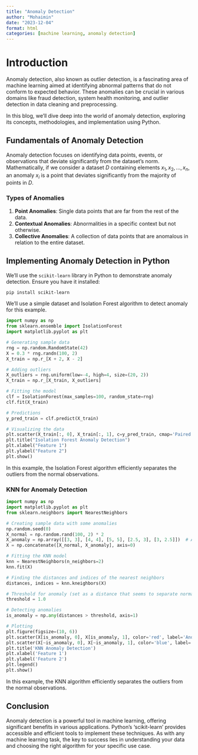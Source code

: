 ```yaml
---
title: "Anomaly Detection"
author: "Mohaimin"
date: "2023-12-04"
format: html
categories: [machine learning, anomaly detection]
---
```


# Introduction

Anomaly detection, also known as outlier detection, is a fascinating area of machine learning aimed at identifying abnormal patterns that do not conform to expected behavior. These anomalies can be crucial in various domains like fraud detection, system health monitoring, and outlier detection in data cleaning and preprocessing.

In this blog, we'll dive deep into the world of anomaly detection, exploring its concepts, methodologies, and implementation using Python.

## Fundamentals of Anomaly Detection

Anomaly detection focuses on identifying data points, events, or observations that deviate significantly from the dataset's norm. Mathematically, if we consider a dataset $D$ containing elements $x_1, x_2, ..., x_n$, an anomaly $x_i$ is a point that deviates significantly from the majority of points in $D$.

### Types of Anomalies

1. **Point Anomalies**: Single data points that are far from the rest of the data.
2. **Contextual Anomalies**: Abnormalities in a specific context but not otherwise.
3. **Collective Anomalies**: A collection of data points that are anomalous in relation to the entire dataset.

## Implementing Anomaly Detection in Python

We'll use the `scikit-learn` library in Python to demonstrate anomaly detection. Ensure you have it installed:

```bash
pip install scikit-learn
```

We'll use a simple dataset and Isolation Forest algorithm to detect anomaly for this example.

```python
import numpy as np
from sklearn.ensemble import IsolationForest
import matplotlib.pyplot as plt

# Generating sample data
rng = np.random.RandomState(42)
X = 0.3 * rng.randn(100, 2)
X_train = np.r_[X + 2, X - 2]

# Adding outliers
X_outliers = rng.uniform(low=-4, high=4, size=(20, 2))
X_train = np.r_[X_train, X_outliers]

# Fitting the model
clf = IsolationForest(max_samples=100, random_state=rng)
clf.fit(X_train)

# Predictions
y_pred_train = clf.predict(X_train)

# Visualizing the data
plt.scatter(X_train[:, 0], X_train[:, 1], c=y_pred_train, cmap='Paired')
plt.title("Isolation Forest Anomaly Detection")
plt.xlabel("Feature 1")
plt.ylabel("Feature 2")
plt.show()
```
In this example, the Isolation Forest algorithm efficiently separates the outliers from the normal observations.

### KNN for Anomaly Detection

```python
import numpy as np
import matplotlib.pyplot as plt
from sklearn.neighbors import NearestNeighbors

# Creating sample data with some anomalies
np.random.seed(0)
X_normal = np.random.rand(100, 2) * 2
X_anomaly = np.array([[3, 3], [4, 4], [5, 5], [2.5, 3], [3, 2.5]])  # Adding more anomalies
X = np.concatenate([X_normal, X_anomaly], axis=0)

# Fitting the KNN model
knn = NearestNeighbors(n_neighbors=2)
knn.fit(X)

# Finding the distances and indices of the nearest neighbors
distances, indices = knn.kneighbors(X)

# Threshold for anomaly (set as a distance that seems to separate normal points from anomalies)
threshold = 1.0

# Detecting anomalies
is_anomaly = np.any(distances > threshold, axis=1)

# Plotting
plt.figure(figsize=(10, 6))
plt.scatter(X[is_anomaly, 0], X[is_anomaly, 1], color='red', label='Anomaly')
plt.scatter(X[~is_anomaly, 0], X[~is_anomaly, 1], color='blue', label='Normal')
plt.title('KNN Anomaly Detection')
plt.xlabel('Feature 1')
plt.ylabel('Feature 2')
plt.legend()
plt.show()


```
In this example, the KNN algorithm efficiently separates the outliers from the normal observations.

## Conclusion

Anomaly detection is a powerful tool in machine learning, offering significant benefits in various applications. Python's 'scikit-learn' provides accessible and efficient tools to implement these techniques. As with any machine learning task, the key to success lies in understanding your data and choosing the right algorithm for your specific use case.